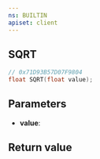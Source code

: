 ```yaml
---
ns: BUILTIN
apiset: client
---
```

## SQRT

```c
// 0x71D93B57D07F9804
float SQRT(float value);
```


## Parameters
* **value**:

## Return value